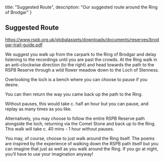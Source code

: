 
  title: "Suggested Route",
  description: "Our suggested route around the Ring of Brodgar"
}

<section>

# Suggested Route

https://www.rspb.org.uk/globalassets/downloads/documents/reserves/brodgar-trail-guide.pdf

We suggest you walk up from the carpark to the Ring of Brodgar and delay listening to the recordings until you are past the crowds. At the Ring walk in an anti-clockwise direction (to the right) and head towards the path to the RSPB Reserve through a wild flower meadow down to the Loch of Stenness.

Overlooking the loch is a bench where you can choose to pause if you desire. 

You can then return the way you came back up the path to the Ring.

Without pauses, this would take c. half an hour but you can  pause, and replay as many times as you like. 

Alternatively, you may choose to follow the entire RSPB Reserve path alongside the loch, returning via the Comet Stone and back up to the Ring. This walk will take c. 40 mins - 1 hour without pauses. 

You may, of course, choose to just walk around the Ring itself. The poems are inspired by the experience of walking down the RSPB path itself but you can imagine that just as well as you walk around the Ring. If you go at night, you’ll have to use your imagination anyway!

</section>


